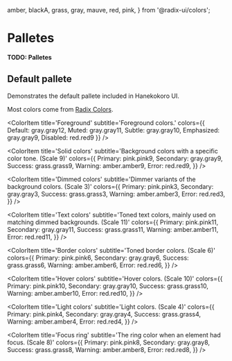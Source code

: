   amber,
  blackA,
  grass,
  gray,
  mauve,
  red,
  pink,
} from '@radix-ui/colors';

<Meta title='Palletes' />

# Palletes

**TODO: Palletes**

## Default pallete

Demonstrates the default pallete included in Hanekokoro UI.

Most colors come from [Radix Colors](https://www.radix-ui.com/colors).

<ColorPalette>
  <ColorItem
    title='Background'
    subtitle='Background colors.'
    colors={{
      Canvas: gray.gray1,
      Subtle: gray.gray2,
      Muted: gray.gray3,
      Emphasized: gray.gray4,
      Disabled: gray.gray5
    }}
  />

  <ColorItem
    title='Foreground'
    subtitle='Foreground colors.'
    colors={{
      Default: gray.gray12,
      Muted: gray.gray11,
      Subtle: gray.gray10,
      Emphasized: gray.gray9,
      Disabled: red.red9
    }}
  />

  <ColorItem
    title='Solid colors'
    subtitle='Background colors with a specific color tone. (Scale 9)'
    colors={{
      Primary: pink.pink9,
      Secondary: gray.gray9,
      Success: grass.grass9,
      Warning: amber.amber9,
      Error: red.red9,
    }}
  />

  <ColorItem
    title='Dimmed colors'
    subtitle='Dimmer variants of the background colors. (Scale 3)'
    colors={{
      Primary: pink.pink3,
      Secondary: gray.gray3,
      Success: grass.grass3,
      Warning: amber.amber3,
      Error: red.red3,
    }}
  />

  <ColorItem
    title='Text colors'
    subtitle='Toned text colors, mainly used on matching dimmed backgrounds. (Scale 11)'
    colors={{
      Primary: pink.pink11,
      Secondary: gray.gray11,
      Success: grass.grass11,
      Warning: amber.amber11,
      Error: red.red11,
    }}
  />

  <ColorItem
    title='Border colors'
    subtitle='Toned border colors. (Scale 6)'
    colors={{
      Primary: pink.pink6,
      Secondary: gray.gray6,
      Success: grass.grass6,
      Warning: amber.amber6,
      Error: red.red6,
    }}
  />

  <ColorItem
    title='Hover colors'
    subtitle='Hover colors. (Scale 10)'
    colors={{
      Primary: pink.pink10,
      Secondary: gray.gray10,
      Success: grass.grass10,
      Warning: amber.amber10,
      Error: red.red10,
    }}
  />

  <ColorItem
    title='Light colors'
    subtitle='Light colors. (Scale 4)'
    colors={{
      Primary: pink.pink4,
      Secondary: gray.gray4,
      Success: grass.grass4,
      Warning: amber.amber4,
      Error: red.red4,
    }}
  />

  <ColorItem
    title='Focus ring'
    subtitle='The ring color when an element had focus. (Scale 8)'
    colors={{
      Primary: pink.pink8,
      Secondary: gray.gray8,
      Success: grass.grass8,
      Warning: amber.amber8,
      Error: red.red8,
    }}
  />
</ColorPalette>
